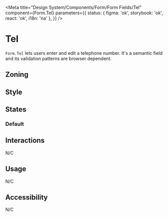 
<Meta
	title="Design System/Components/Form/Form Fields/Tel"
	component={Form.Tel}
	parameters={{
		status: { figma: 'ok', storybook: 'ok', react: 'ok', i18n: 'na' },
	}}
/>

# Tel

`Form.Tel` lets users enter and edit a telephone number. It's a semantic field and its validation patterns are browser dependent.

## Zoning

<FigmaImage
	src="https://www.figma.com/file/qc8oUSyVJM67gSsbTShftt/%F0%9F%93%90-Zoning?node-id=245%3A219"
	alt="zoning image for inputs"
/>

## Style

## States

### Default

<Canvas>
	<Story story={Stories.Tel} />
</Canvas>

## Interactions

N/C

## Usage

N/C

## Accessibility

N/C
